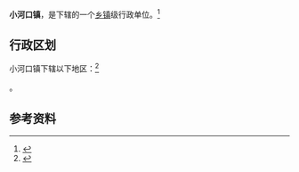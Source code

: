 {{中国乡级行政区|42/10/81/103/000}}

'''小河口镇'''，是{{PRC admin/fullname|42/10/81/103/000|3}}下辖的一个[[乡镇|乡镇]]级行政单位。<ref>{{PRC admin/ref sgc|{{PRC admin/parent|42/10/81/103/000}}}}</ref>

== 行政区划 ==

小河口镇下辖以下地区：<ref>{{PRC admin/ref sgc|42/10/81/103/000}}</ref>

{{PRC admin/children|42/10/81/103/000}}。

== 参考资料 ==

{{reflist}}

{{行政区划小作品}}
{{PRC admin/navcat|42/10/81/103/000}}